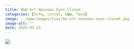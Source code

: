 ```yaml
---
title: B&W Art Nouveau Eyes Closed
categories: [nsfw, corset, b&w, face]
image: ../www/images/ties/bw-art-nouveau-eyes-closed.jpg
image-alt: ""
date: 2025-03-23
---
```



![](../www/images/ties/bw-art-nouveau-eyes-closed.jpg)

